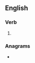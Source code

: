 ==English==

===Verb===
{{head|en|verb form}}

# {{en-third-person singular of|deter}}

===Anagrams===
* {{anagrams|en|desert|rested}}